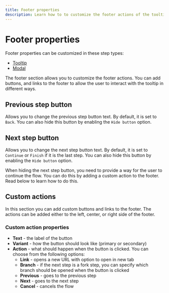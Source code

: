 ```yaml
---
title: Footer properties
description: Learn how to to customize the footer actions of the tooltip and modal steps
---
```


# Footer properties

Footer properties can be customized in these step types:

- [Tooltip](/step-types/tooltip)
- [Modal](/step-types/modal)

The footer section allows you to customize the footer actions. You can add buttons, and links to the footer to allow the user to interact with the tooltip in different ways.

## Previous step button

Allows you to change the previous step button text. By default, it is set to `Back`. You can also hide this button by enabling the `Hide button` option.

## Next step button

Allows you to change the next step button text. By default, it is set to `Continue` or `Finish` if it is the last step. You can also hide this button by enabling the `Hide button` option.

When hiding the next step button, you need to provide a way for the user to continue the flow. You can do this by adding a custom action to the footer. Read below to learn how to do this.

## Custom actions

In this section you can add custom buttons and links to the footer. The actions can be added either to the left, center, or right side of the footer.

### Custom action properties

- **Text** - the label of the button
- **Variant** - how the button should look like (primary or secondary)
- **Action** - what should happen when the button is clicked. You can choose from the following options:
  - **Link** - opens a new URL with option to open in new tab
  - **Branch** - if the next step is a fork step, you can specify which branch should be opened when the button is clicked
  - **Previous** - goes to the previous step
  - **Next** - goes to the next step
  - **Cancel** - cancels the flow
